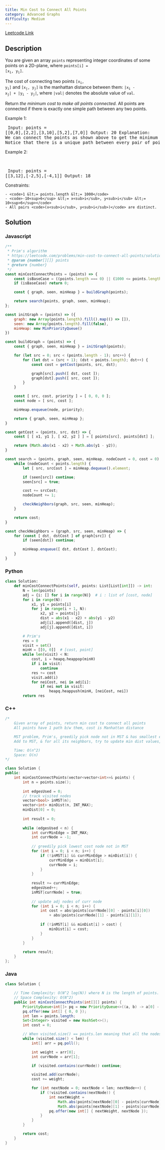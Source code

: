 ```yaml
---
title: Min Cost to Connect All Points
category: Advanced Graphs
difficulty: Medium
---
```


<Callout>

[Leetcode Link](https://leetcode.com/problems/min-cost-to-connect-all-points)

</Callout>

## Description
You are given an array <code>points</code> representing integer coordinates of some points on a 2D-plane, where <code>points[i] = [x<sub>i</sub>, y<sub>i</sub>]</code>.

The cost of connecting two points <code>[x<sub>i</sub>, y<sub>i</sub>]</code> and <code>[x<sub>j</sub>, y<sub>j</sub>]</code> is the manhattan distance between them: <code>|x<sub>i</sub> - x<sub>j</sub>| + |y<sub>i</sub> - y<sub>j</sub>|</code>, where <code>|val|</code> denotes the absolute value of <code>val</code>.

Return *the minimum cost to make all points connected.* All points are connected if there is exactly one simple path between any two points.

 
Example 1:
<Image alt="" src="https://assets.leetcode.com/uploads/2020/08/26/d.png" width={214} height={268} />
<br /><pre className="overflow-x-auto">
Input: points = [[0,0],[2,2],[3,10],[5,2],[7,0]]
Output: 20
Explanation: 
<Image alt="" src="https://assets.leetcode.com/uploads/2020/08/26/c.png" width={214} height={268} />
We can connect the points as shown above to get the minimum cost of 20.
Notice that there is a unique path between every pair of points.
</pre>

Example 2:

<br /><pre className="overflow-x-auto">
Input: points = [[3,12],[-2,5],[-4,1]]
Output: 18
</pre>

 
Constraints:


	- <code>1 &lt;= points.length &lt;= 1000</code>
	- <code>-10<sup>6</sup> &lt;= x<sub>i</sub>, y<sub>i</sub> &lt;= 10<sup>6</sup></code>
	- All pairs <code>(x<sub>i</sub>, y<sub>i</sub>)</code> are distinct.



## Solution

### Javascript
```javascript
/**
 * Prim's algorithm
 * https://leetcode.com/problems/min-cost-to-connect-all-points/solution/
 * @param {number[][]} points
 * @return {number}
 */
const minCostConnectPoints = (points) => {
    const isBaseCase = ((points.length === 0) || (1000 <= points.length));
    if (isBaseCase) return 0;

    const { graph, seen, minHeap } = buildGraph(points);

    return search(points, graph, seen, minHeap);
};

const initGraph = (points) => ({
    graph: new Array(points.length).fill().map(() => []),
    seen: new Array(points.length).fill(false),
    minHeap: new MinPriorityQueue()
})

const buildGraph = (points) => {
    const { graph, seen, minHeap } = initGraph(points);

    for (let src = 0; src < (points.length - 1); src++) {
        for (let dst = (src + 1); (dst < points.length); dst++) {
            const cost = getCost(points, src, dst);

            graph[src].push([ dst, cost ]);
            graph[dst].push([ src, cost ]);
        }
    }

    const [ src, cost, priority ] = [ 0, 0, 0 ];
    const node = [ src, cost ];

    minHeap.enqueue(node, priority);

    return { graph, seen, minHeap };
}

const getCost = (points, src, dst) => {
    const [ [ x1, y1 ], [ x2, y2 ] ] = [ points[src], points[dst] ];

    return (Math.abs(x1 - x2) + Math.abs(y1 - y2));
}

const search = (points, graph, seen, minHeap, nodeCount = 0, cost = 0) => {
    while (nodeCount < points.length) {
        let [ src, srcCost ] = minHeap.dequeue().element;

        if (seen[src]) continue;
        seen[src] = true;

        cost += srcCost;
        nodeCount += 1;

        checkNeighbors(graph, src, seen, minHeap);
    }

    return cost;
}

const checkNeighbors = (graph, src, seen, minHeap) => {
    for (const [ dst, dstCost ] of graph[src]) {
        if (seen[dst]) continue;

        minHeap.enqueue([ dst, dstCost ], dstCost);
    }
}
```
### Python
```python
class Solution:
    def minCostConnectPoints(self, points: List[List[int]]) -> int:
        N = len(points)
        adj = {i: [] for i in range(N)}  # i : list of [cost, node]
        for i in range(N):
            x1, y1 = points[i]
            for j in range(i + 1, N):
                x2, y2 = points[j]
                dist = abs(x1 - x2) + abs(y1 - y2)
                adj[i].append([dist, j])
                adj[j].append([dist, i])

        # Prim's
        res = 0
        visit = set()
        minH = [[0, 0]]  # [cost, point]
        while len(visit) < N:
            cost, i = heapq.heappop(minH)
            if i in visit:
                continue
            res += cost
            visit.add(i)
            for neiCost, nei in adj[i]:
                if nei not in visit:
                    heapq.heappush(minH, [neiCost, nei])
        return res

```
### C++
```cpp
/*
    Given array of points, return min cost to connect all points
    All points have 1 path b/w them, cost is Manhattan distance

    MST problem, Prim's, greedily pick node not in MST & has smallest edge cost
    Add to MST, & for all its neighbors, try to update min dist values, repeat

    Time: O(n^2)
    Space: O(n)
*/

class Solution {
public:
    int minCostConnectPoints(vector<vector<int>>& points) {
        int n = points.size();
        
        int edgesUsed = 0;
        // track visited nodes
        vector<bool> inMST(n);
        vector<int> minDist(n, INT_MAX);
        minDist[0] = 0;
        
        int result = 0;
        
        while (edgesUsed < n) {
            int currMinEdge = INT_MAX;
            int currNode = -1;
            
            // greedily pick lowest cost node not in MST
            for (int i = 0; i < n; i++) {
                if (!inMST[i] && currMinEdge > minDist[i]) {
                    currMinEdge = minDist[i];
                    currNode = i;
                }
            }
            
            result += currMinEdge;
            edgesUsed++;
            inMST[currNode] = true;
            
            // update adj nodes of curr node
            for (int i = 0; i < n; i++) {
                int cost = abs(points[currNode][0] - points[i][0])
                    + abs(points[currNode][1] - points[i][1]);
                
                if (!inMST[i] && minDist[i] > cost) {
                    minDist[i] = cost;
                }
            }
        }
        
        return result;
    }
};

```
### Java
```java
class Solution {

    // Time Complexity: O(N^2 log(N)) where N is the length of points. N^2 comes from the fact we need to find the distance between a currNode and every other node to pick the shortest distance. log(N) comes from Priority Queue
    // Space Complexity: O(N^2)
    public int minCostConnectPoints(int[][] points) {
        PriorityQueue<int[]> pq = new PriorityQueue<>((a, b) -> a[0] - b[0]); // edge weight, the index of next node
        pq.offer(new int[] { 0, 0 });
        int len = points.length;
        Set<Integer> visited = new HashSet<>();
        int cost = 0;

        // When visited.size() == points.len meaning that all the nodes has been connected.
        while (visited.size() < len) {
            int[] arr = pq.poll();

            int weight = arr[0];
            int currNode = arr[1];

            if (visited.contains(currNode)) continue;

            visited.add(currNode);
            cost += weight;

            for (int nextNode = 0; nextNode < len; nextNode++) {
                if (!visited.contains(nextNode)) {
                    int nextWeight =
                        Math.abs(points[nextNode][0] - points[currNode][0]) +
                        Math.abs(points[nextNode][1] - points[currNode][1]);
                    pq.offer(new int[] { nextWeight, nextNode });
                }
            }
        }

        return cost;
    }
}

```


